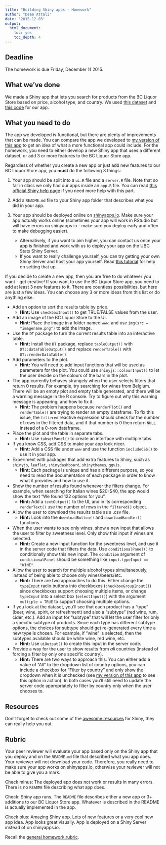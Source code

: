 ```yaml
---
title: "Building Shiny apps - Homework"
author: "Dean Attali"
date: '2015-12-03'
output:
  html_document:
    toc: yes
    toc_depth: 4
---
```


## Deadline

The homework is due Friday, December 11 2015.

## What we've done

We made a Shiny app that lets you search for products from the BC Liquor Store based on price, alcohol type, and country. We used [this dataset](http://deanattali.com/files/bcl-data.csv) and [this code](./shiny01_activity.html#final-shiny-app-code) for our app.

## What you need to do

The app we developed is functional, but there are plenty of improvements that can be made. You can compare the app we developed to [my version of this app](http://daattali.com/shiny/bcl/) to get an idea of what a more functional app could include. For the homework, you need to either develop a new Shiny app that uses a different dataset, or add 3 or more features to the BC Liquor Store app.

Regardless of whether you create a new app or just add new features to our BC Liquor Store app, you **must** do the following 3 things: 

1. Your app should be split into a `ui.R` file and a `server.R` file. Note that so far in class we only had our apps inside an `app.R` file. You can read [this official Shiny help page](http://shiny.rstudio.com/articles/app-formats.html) if you need more help with this part.

2. Add a `README.md` file to your Shiny app folder that describes what you did in your app.

3. Your app should be deployed online on [shinyapps.io](http://www.shinyapps.io). Make sure your app actually works online (sometimes your app will work in RStudio but will have errors on shinyapps.io - make sure you deploy early and often to make debugging easier).
    - Alternatively, if you want to aim higher, you can contact us once your app is finished and work with us to deploy your app on the UBC Stats Shiny Server.
    - If you want to really challenge yourself, you can try getting your own Shiny Server and host your app yourself. Read [this tutorial](http://deanattali.com/2015/05/09/setup-rstudio-shiny-server-digital-ocean/) for help on setting that up.

If you decide to create a new app, then you are free to do whatever you want - get creative!  If you want to use the BC Liquor Store app, you need to add at least 3 new features to it. There are countless possibilities, but here are just a few ideas. You can choose any 3 or more ideas from this list or do anything else.

- Add an option to sort the results table by price.
    - **Hint:** Use `checkboxInput()` to get TRUE/FALSE values from the user.

- Add an image of the BC Liquor Store to the UI.
    - **Hint:** Place the image in a folder named `www`, and use `img(src = "imagename.png")` to add the image.

- Use the `DT` package to turn the current results table into an interactive table.
    - **Hint:** Install the `DT` package, replace `tableOutput()` with `DT::dataTableOutput()` and replace `renderTable()` with `DT::renderDataTable()`.

- Add parameters to the plot.
    - **Hint:** You will need to add input functions that will be used as parameters for the plot. You could use `shinyjs::colourInput()` to let the user decide on the colours of the bars in the plot.

- The app currently behaves strangely when the user selects filters that return 0 results. For example, try searching for wines from Belgium. There will be an empty plot and empty table generated, and there will be a warning message in the R console. Try to figure out why this warning message is appearing, and how to fix it.
    - **Hint:** The problem happens because `renderPlot()` and `renderTable()` are trying to render an empty dataframe. To fix this issue, the `filtered` reactive expression should check for the number of rows in the filtered data, and if that number is 0 then return `NULL` instead of a 0-row dataframe.

- Place the plot and the table in separate tabs.
    - **Hint:** Use `tabsetPanel()` to create an interface with multiple tabs.

- If you know CSS, add CSS to make your app look nicer. 
    - **Hint:** Add a CSS file under `www` and use the function `includeCSS()` to use it in your app.

- Experiment with packages that add extra features to Shiny, such as `shinyjs`, `leaflet`, `shinydashboard`, `shinythemes`, `ggvis`.
    - **Hint:** Each package is unique and has a different purpose, so you need to read the documentation of each package in order to know what it provides and how to use it.
    
- Show the number of results found whenever the filters change. For example, when searching for Italian wines $20-$40, the app would show the text "We found 122 options for you".
    - **Hint:** Add a `textOutput()` to the UI, and in its corresponding `renderText()` use the number of rows in the `filtered()` object.

- Allow the user to download the results table as a .csv file.
    - **Hint:** Look into the `downloadButton()` and `downloadHandler()` functions.
    
- When the user wants to see only wines, show a new input that allows the user to filter by sweetness level. Only show this input if wines are selected.
    - **Hint:** Create a new input function for the sweetness level, and use it in the server code that filters the data. Use `conditionalPanel()` to conditionally show this new input. The `condition` argument of `conditionalPanel` should be something like `input.typeInput == "WINE"`.

- Allow the user to search for multiple alcohol types simultaneously, instead of being able to choose only wines/beers/etc.
    - **Hint:** There are two approaches to do this. Either change the `typeInput` radio buttons into checkboxes (`checkboxGroupInput()`) since checkboxes support choosing multiple items, or change `typeInput` into a select box (`selectInput()`) with the argument `multiple = TRUE` to support choosing multiple options.
    
- If you look at the dataset, you'll see that each product has a "type" (beer, wine, spirit, or refreshment) and also a "subtype" (red wine, rum, cider, etc.). Add an input for "subtype" that will let the user filter for only a specific subtype of products. Since each type has different subtype options, the choices for subtype should get re-generated every time a new type is chosen. For example, if "wine" is selected, then the subtypes available should be white wine, red wine, etc.
    - **Hint:** Use `uiOutput()` to create this input in the server code.
    
- Provide a way for the user to show results from *all* countries (instead of forcing a filter by only one specific country).
    - **Hint:** There are two ways to approach this. You can either add a value of "All" to the dropdown list of country options, you can include a checkbox for "Filter by country" and only show the dropdown when it is unchecked (see [my version of this app](http://daattali.com/shiny/bcl/) to see this option in action). In both cases you'll still need to update the server code appropriately to filter by country only when the user chooses to.

## Resources

Don't forget to check out some of the [awesome resources](./shiny01_activity.html#resources) for Shiny, they can really help you out.

## Rubric

Your peer reviewer will evaluate your app based only on the Shiny app that you deploy and on the `README.md` file that described what you app does. Your reviewer will not download your code. Therefore, you really need to make sure your app works on shinyapps.io, otherwise your reviewer will not be able to give you a mark.

Check minus: The deployed app does not work or results in many errors. There is no `README` file describing what app does.

Check: Shiny app runs. The `README` file describes either a new app or 3+ additions to our BC Liquor Store app. Whatever is described in the README is actually implemented in the app.

Check plus: Amazing Shiny app. Lots of new features or a very cool new app idea. App looks great visually. App is deployed on a Shiny Server instead of on shinyapps.io.

Recall the [general homework rubric](http://stat545-ubc.github.io/peer-review01_marking-rubric.html).